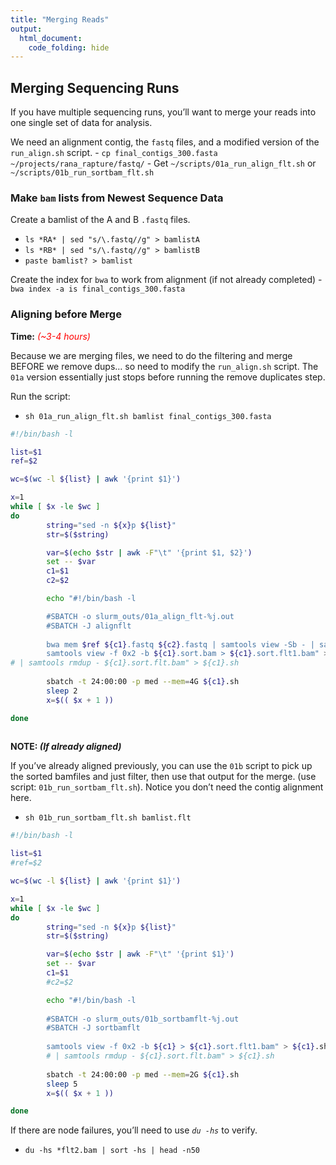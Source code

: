 ```yaml
---
title: "Merging Reads"
output: 
  html_document:
    code_folding: hide
---
```


## Merging Sequencing Runs

If you have multiple sequencing runs, you'll want to merge your reads into one single set of data for analysis.

We need an alignment contig, the `fastq` files, and a modified version of the `run_align.sh` script.
 - `cp final_contigs_300.fasta ~/projects/rana_rapture/fastq/`
 - Get `~/scripts/01a_run_align_flt.sh` or `~/scripts/01b_run_sortbam_flt.sh`
 
### Make `bam` lists from Newest Sequence Data

Create a bamlist of the A and B `.fastq` files.

 - `ls *RA* | sed "s/\.fastq//g" > bamlistA`
 - `ls *RB* | sed "s/\.fastq//g" > bamlistB`
 - `paste bamlist? > bamlist`

Create the index for `bwa` to work from alignment (if not already completed)
 - `bwa index -a is final_contigs_300.fasta`
 

### Aligning before Merge

**Time:** <span style="color:red">_(~3-4 hours)_</span>

Because we are merging files, we need to do the filtering and merge BEFORE we remove dups... so need to modify the `run_align.sh` script. The `01a` version essentially just stops before running the remove duplicates step.

Run the script:

 - `sh 01a_run_align_flt.sh bamlist final_contigs_300.fasta`
 
```bash

#!/bin/bash -l

list=$1
ref=$2

wc=$(wc -l ${list} | awk '{print $1}')

x=1
while [ $x -le $wc ] 
do
        string="sed -n ${x}p ${list}" 
        str=$($string)

        var=$(echo $str | awk -F"\t" '{print $1, $2}')   
        set -- $var
        c1=$1
        c2=$2

        echo "#!/bin/bash -l

        #SBATCH -o slurm_outs/01a_align_flt-%j.out
        #SBATCH -J alignflt
        
        bwa mem $ref ${c1}.fastq ${c2}.fastq | samtools view -Sb - | samtools sort - ${c1}.sort
        samtools view -f 0x2 -b ${c1}.sort.bam > ${c1}.sort.flt1.bam" > ${c1}.sh
# | samtools rmdup - ${c1}.sort.flt.bam" > ${c1}.sh
        
        sbatch -t 24:00:00 -p med --mem=4G ${c1}.sh
        sleep 2
        x=$(( $x + 1 ))

done
        
```

__NOTE: *(If already aligned)*__

If you've already aligned previously, you can use the `01b` script to pick up the sorted bamfiles and just filter, then use that output for the merge. (use script: `01b_run_sortbam_flt.sh`). Notice you don't need the contig alignment here.

  - `sh 01b_run_sortbam_flt.sh bamlist.flt`
  
```bash

#!/bin/bash -l

list=$1
#ref=$2

wc=$(wc -l ${list} | awk '{print $1}')

x=1
while [ $x -le $wc ] 
do
        string="sed -n ${x}p ${list}" 
        str=$($string)

        var=$(echo $str | awk -F"\t" '{print $1}')   
        set -- $var
        c1=$1
        #c2=$2

        echo "#!/bin/bash -l
        
        #SBATCH -o slurm_outs/01b_sortbamflt-%j.out
        #SBATCH -J sortbamflt
        
        samtools view -f 0x2 -b ${c1} > ${c1}.sort.flt1.bam" > ${c1}.sh
        # | samtools rmdup - ${c1}.sort.flt.bam" > ${c1}.sh
        
        sbatch -t 24:00:00 -p med --mem=2G ${c1}.sh
        sleep 5
        x=$(( $x + 1 ))

done

```

If there are node failures, you'll need to use *`du -hs`* to verify.

  - `du -hs *flt2.bam | sort -hs | head -n50`